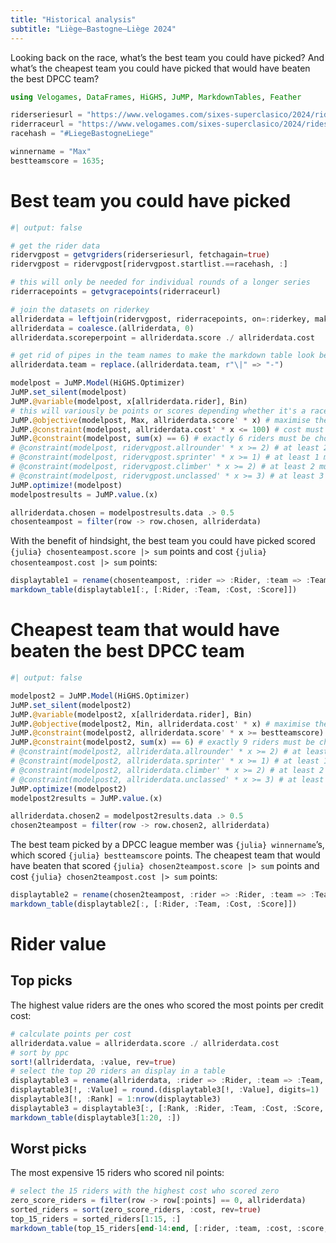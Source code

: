 ```yaml
---
title: "Historical analysis"
subtitle: "Liège–Bastogne–Liège 2024"
---
```


Looking back on the race, what's the best team you could have picked? And what's the cheapest team you could have picked that would have beaten the best DPCC team?

```julia
using Velogames, DataFrames, HiGHS, JuMP, MarkdownTables, Feather

riderseriesurl = "https://www.velogames.com/sixes-superclasico/2024/riders.php"
riderraceurl = "https://www.velogames.com/sixes-superclasico/2024/ridescore.php?ga=13&st=14"
racehash = "#LiegeBastogneLiege"

winnername = "Max"
bestteamscore = 1635;
```

# Best team you could have picked

```julia
#| output: false

# get the rider data
ridervgpost = getvgriders(riderseriesurl, fetchagain=true)
ridervgpost = ridervgpost[ridervgpost.startlist.==racehash, :]

# this will only be needed for individual rounds of a longer series
riderracepoints = getvgracepoints(riderraceurl)

# join the datasets on riderkey
allriderdata = leftjoin(ridervgpost, riderracepoints, on=:riderkey, makeunique=true)
allriderdata = coalesce.(allriderdata, 0)
allriderdata.scoreperpoint = allriderdata.score ./ allriderdata.cost

# get rid of pipes in the team names to make the markdown table look better
allriderdata.team = replace.(allriderdata.team, r"\|" => "-")

modelpost = JuMP.Model(HiGHS.Optimizer)
JuMP.set_silent(modelpost)
JuMP.@variable(modelpost, x[allriderdata.rider], Bin)
# this will variously be points or scores depending whether it's a race or series
JuMP.@objective(modelpost, Max, allriderdata.score' * x) # maximise the total score. 
JuMP.@constraint(modelpost, allriderdata.cost' * x <= 100) # cost must be <= 100
JuMP.@constraint(modelpost, sum(x) == 6) # exactly 6 riders must be chosen
# @constraint(modelpost, ridervgpost.allrounder' * x >= 2) # at least 2 must be all rounders
# @constraint(modelpost, ridervgpost.sprinter' * x >= 1) # at least 1 must be a sprinter
# @constraint(modelpost, ridervgpost.climber' * x >= 2) # at least 2 must be climbers
# @constraint(modelpost, ridervgpost.unclassed' * x >= 3) # at least 3 must be unclassed
JuMP.optimize!(modelpost)
modelpostresults = JuMP.value.(x)

allriderdata.chosen = modelpostresults.data .> 0.5
chosenteampost = filter(row -> row.chosen, allriderdata)
```

With the benefit of hindsight, the best team you could have picked scored `{julia} chosenteampost.score |> sum` points and cost `{julia} chosenteampost.cost |> sum` points:

```julia
displaytable1 = rename(chosenteampost, :rider => :Rider, :team => :Team, :cost => :Cost, :score => :Score)
markdown_table(displaytable1[:, [:Rider, :Team, :Cost, :Score]])
```

# Cheapest team that would have beaten the best DPCC team

```julia
#| output: false

modelpost2 = JuMP.Model(HiGHS.Optimizer)
JuMP.set_silent(modelpost2)
JuMP.@variable(modelpost2, x[allriderdata.rider], Bin)
JuMP.@objective(modelpost2, Min, allriderdata.cost' * x) # maximise the total score
JuMP.@constraint(modelpost2, allriderdata.score' * x >= bestteamscore) # cost must be <= 100
JuMP.@constraint(modelpost2, sum(x) == 6) # exactly 9 riders must be chosen
# @constraint(modelpost2, allriderdata.allrounder' * x >= 2) # at least 2 must be all rounders
# @constraint(modelpost2, allriderdata.sprinter' * x >= 1) # at least 1 must be a sprinter
# @constraint(modelpost2, allriderdata.climber' * x >= 2) # at least 2 must be climbers
# @constraint(modelpost2, allriderdata.unclassed' * x >= 3) # at least 3 must be unclassed
JuMP.optimize!(modelpost2)
modelpost2results = JuMP.value.(x)

allriderdata.chosen2 = modelpost2results.data .> 0.5
chosen2teampost = filter(row -> row.chosen2, allriderdata)
```

The best team picked by a DPCC league member was `{julia} winnername`'s, which scored `{julia} bestteamscore` points. The cheapest team that would have beaten that scored `{julia} chosen2teampost.score |> sum` points and cost `{julia} chosen2teampost.cost |> sum` points:

```julia
displaytable2 = rename(chosen2teampost, :rider => :Rider, :team => :Team, :cost => :Cost, :score => :Score)
markdown_table(displaytable2[:, [:Rider, :Team, :Cost, :Score]])
```

# Rider value

## Top picks

The highest value riders are the ones who scored the most points per credit cost:

```julia
# calculate points per cost
allriderdata.value = allriderdata.score ./ allriderdata.cost
# sort by ppc
sort!(allriderdata, :value, rev=true)
# select the top 20 riders an display in a table
displaytable3 = rename(allriderdata, :rider => :Rider, :team => :Team, :cost => :Cost, :score => :Score, :value => :Value)
displaytable3[!, :Value] = round.(displaytable3[!, :Value], digits=1)
displaytable3[!, :Rank] = 1:nrow(displaytable3)
displaytable3 = displaytable3[:, [:Rank, :Rider, :Team, :Cost, :Score, :Value]]
markdown_table(displaytable3[1:20, :])
```

## Worst picks

The most expensive 15 riders who scored nil points:

```julia
# select the 15 riders with the highest cost who scored zero
zero_score_riders = filter(row -> row[:points] == 0, allriderdata)
sorted_riders = sort(zero_score_riders, :cost, rev=true)
top_15_riders = sorted_riders[1:15, :]
markdown_table(top_15_riders[end-14:end, [:rider, :team, :cost, :score, :value]])
```
